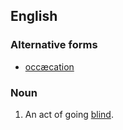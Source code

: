 {{also|occæcation}}
==English==

===Alternative forms===
* [[occæcation]]

===Noun===
{{en-noun|-}}

# {{context|obsolete|lang=en}} An act of going [[blind]].